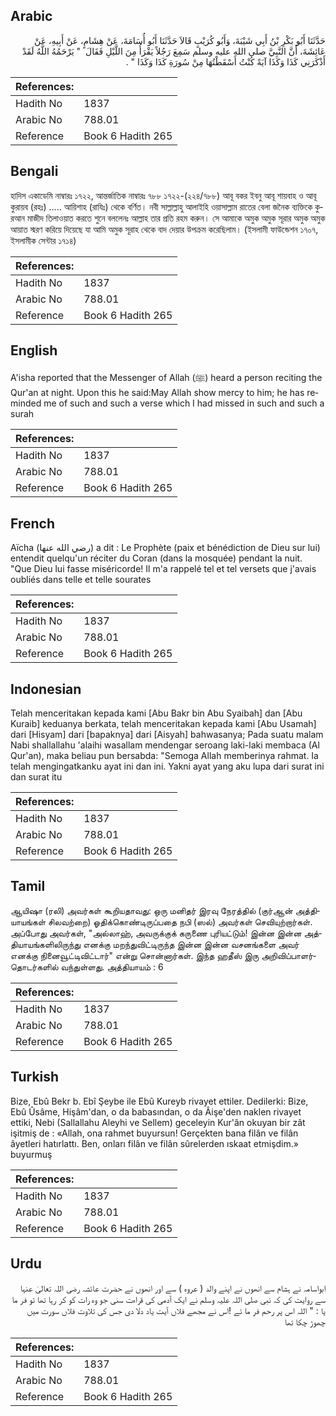 ## Arabic


<div dir="rtl" lang="ar" style={{fontSize:'larger',backgroundColor:'#f8f9fa',padding:20}}>
حَدَّثَنَا أَبُو بَكْرِ بْنُ أَبِي شَيْبَةَ، وَأَبُو كُرَيْبٍ قَالاَ حَدَّثَنَا أَبُو أُسَامَةَ، عَنْ هِشَامٍ، عَنْ أَبِيهِ، عَنْ عَائِشَةَ، أَنَّ النَّبِيَّ صلى الله عليه وسلم سَمِعَ رَجُلاً يَقْرَأُ مِنَ اللَّيْلِ فَقَالَ ‏ "‏ يَرْحَمُهُ اللَّهُ لَقَدْ أَذْكَرَنِي كَذَا وَكَذَا آيَةً كُنْتُ أَسْقَطْتُهَا مِنْ سُورَةِ كَذَا وَكَذَا ‏"‏ ‏.‏
</div>
<div style={{backgroundColor:'#f8f9fa',padding:20, marginBottom: 10}}><table> <thead> <tr> <th>References:</th> <th></th> </tr> </thead> <tbody><tr><td>Hadith No</td><td>1837</td></tr><tr><td>Arabic No</td><td>788.01</td></tr><tr><td>Reference</td><td>Book 6 Hadith 265</td></tr></tbody></table></div>

## Bengali


<div dir="ltr" lang="bn" style={{fontSize:'larger',backgroundColor:'#f8f9fa',padding:20}}>
হাদিস একাডেমি নাম্বারঃ ১৭২২, আন্তর্জাতিক নাম্বারঃ ৭৮৮ ১৭২২-(২২৪/৭৮৮) আবূ বকর ইবনু আবূ শায়বাহ ও আবূ কুরায়ব (রহঃ) ..... আয়িশাহ (রাযিঃ) থেকে বর্ণিত। নবী সাল্লাল্লাহু আলাইহি ওয়াসাল্লাম রাতের বেলা জনৈক ব্যক্তিকে কুরআন মাজীদ তিলাওয়াত করতে শুনে বললেনঃ আল্লাহ তার প্রতি রহম করুন। সে আমাকে অমুক অমুক সূরার অমুক অমুক আয়াত স্মরণ করিয়ে দিয়েছে যা আমি অমুক সূরাহ থেকে বাদ দেয়ার উপক্রম করেছিলাম। (ইসলামী ফাউন্ডেশন ১৭০৭, ইসলামীক সেন্টার ১৭১৪)
</div>
<div style={{backgroundColor:'#f8f9fa',padding:20, marginBottom: 10}}><table> <thead> <tr> <th>References:</th> <th></th> </tr> </thead> <tbody><tr><td>Hadith No</td><td>1837</td></tr><tr><td>Arabic No</td><td>788.01</td></tr><tr><td>Reference</td><td>Book 6 Hadith 265</td></tr></tbody></table></div>

## English


<div dir="ltr" lang="en" style={{fontSize:'larger',backgroundColor:'#f8f9fa',padding:20}}>
A'isha reported that the Messenger of Allah (ﷺ) heard a person reciting the Qur'an at night. Upon this he said:May Allah show mercy to him; he has reminded me of such and such a verse which I had missed in such and such a surah
</div>
<div style={{backgroundColor:'#f8f9fa',padding:20, marginBottom: 10}}><table> <thead> <tr> <th>References:</th> <th></th> </tr> </thead> <tbody><tr><td>Hadith No</td><td>1837</td></tr><tr><td>Arabic No</td><td>788.01</td></tr><tr><td>Reference</td><td>Book 6 Hadith 265</td></tr></tbody></table></div>

## French


<div dir="ltr" lang="fr" style={{fontSize:'larger',backgroundColor:'#f8f9fa',padding:20}}>
Aïcha (رضي الله عنها) a dit : Le Prophète (paix et bénédiction de Dieu sur lui) entendit quelqu'un réciter du Coran (dans la mosquée) pendant la nuit. "Que Dieu lui fasse miséricorde! Il m'a rappelé tel et tel versets que j'avais oubliés dans telle et telle sourates
</div>
<div style={{backgroundColor:'#f8f9fa',padding:20, marginBottom: 10}}><table> <thead> <tr> <th>References:</th> <th></th> </tr> </thead> <tbody><tr><td>Hadith No</td><td>1837</td></tr><tr><td>Arabic No</td><td>788.01</td></tr><tr><td>Reference</td><td>Book 6 Hadith 265</td></tr></tbody></table></div>

## Indonesian


<div dir="ltr" lang="id" style={{fontSize:'larger',backgroundColor:'#f8f9fa',padding:20}}>
Telah menceritakan kepada kami [Abu Bakr bin Abu Syaibah] dan [Abu Kuraib] keduanya berkata, telah menceritakan kepada kami [Abu Usamah] dari [Hisyam] dari [bapaknya] dari [Aisyah] bahwasanya; Pada suatu malam Nabi shallallahu 'alaihi wasallam mendengar seroang laki-laki membaca (Al Qur'an), maka beliau pun bersabda: "Semoga Allah memberinya rahmat. Ia telah mengingatkanku ayat ini dan ini. Yakni ayat yang aku lupa dari surat ini dan surat itu
</div>
<div style={{backgroundColor:'#f8f9fa',padding:20, marginBottom: 10}}><table> <thead> <tr> <th>References:</th> <th></th> </tr> </thead> <tbody><tr><td>Hadith No</td><td>1837</td></tr><tr><td>Arabic No</td><td>788.01</td></tr><tr><td>Reference</td><td>Book 6 Hadith 265</td></tr></tbody></table></div>

## Tamil


<div dir="ltr" lang="ta" style={{fontSize:'larger',backgroundColor:'#f8f9fa',padding:20}}>
ஆயிஷா (ரலி) அவர்கள் கூறியதாவது: ஒரு மனிதர் இரவு நேரத்தில் (குர்ஆன் அத்தியாயங்கள் சிலவற்றை) ஓதிக்கொண்டிருப்பதை நபி (ஸல்) அவர்கள் செவியுற்றார்கள். அப்போது அவர்கள், "அல்லாஹ், அவருக்குக் கருணை புரியட்டும்! இன்ன இன்ன அத்தியாயங்களிலிருந்து எனக்கு மறந்துவிட்டிருந்த இன்ன இன்ன வசனங்களை அவர் எனக்கு நினைவூட்டிவிட்டார்" என்று சொன்னார்கள். இந்த ஹதீஸ் இரு அறிவிப்பாளர்தொடர்களில் வந்துள்ளது. அத்தியாயம் : 6
</div>
<div style={{backgroundColor:'#f8f9fa',padding:20, marginBottom: 10}}><table> <thead> <tr> <th>References:</th> <th></th> </tr> </thead> <tbody><tr><td>Hadith No</td><td>1837</td></tr><tr><td>Arabic No</td><td>788.01</td></tr><tr><td>Reference</td><td>Book 6 Hadith 265</td></tr></tbody></table></div>

## Turkish


<div dir="ltr" lang="tr" style={{fontSize:'larger',backgroundColor:'#f8f9fa',padding:20}}>
Bize, Ebû Bekr b. Ebî Şeybe ile Ebû Kureyb rivayet ettiler. Dedilerki: Bize, Ebû Ûsâme, Hişâm'dan, o da babasından, o da Âişe'den naklen rivayet ettiki, Nebi (Sallallahu Aleyhi ve Sellem) geceleyin Kur'ân okuyan bir zât işitmiş de : «Allah, ona rahmet buyursun! Gerçekten bana filân ve filân âyetleri hatırlattı. Ben, onları filân ve filân sûrelerden ıskaat etmişdim.» buyurmuş
</div>
<div style={{backgroundColor:'#f8f9fa',padding:20, marginBottom: 10}}><table> <thead> <tr> <th>References:</th> <th></th> </tr> </thead> <tbody><tr><td>Hadith No</td><td>1837</td></tr><tr><td>Arabic No</td><td>788.01</td></tr><tr><td>Reference</td><td>Book 6 Hadith 265</td></tr></tbody></table></div>

## Urdu


<div dir="rtl" lang="ur" style={{fontSize:'larger',backgroundColor:'#f8f9fa',padding:20}}>
ابواسامہ نے ہشام سے انھوں نے اپنے والد ( عروہ ) سے اور انھوں نے حضرت عائشہ رضی اللہ تعالیٰ عنہا سے روایت کی کہ نبی صلی اللہ علیہ وسلم نے ایک آدمی کی قراءت سنی جو وہ رات کو کر رہا تھا تو فر ما یا : " اللہ اس پر رحم فر ما ئے !اس نے مجھے فلاں آیت یاد دلا دی جس کی تلاوت فلاں سورت میں چھوڑ چکا تھا
</div>
<div style={{backgroundColor:'#f8f9fa',padding:20, marginBottom: 10}}><table> <thead> <tr> <th>References:</th> <th></th> </tr> </thead> <tbody><tr><td>Hadith No</td><td>1837</td></tr><tr><td>Arabic No</td><td>788.01</td></tr><tr><td>Reference</td><td>Book 6 Hadith 265</td></tr></tbody></table></div>